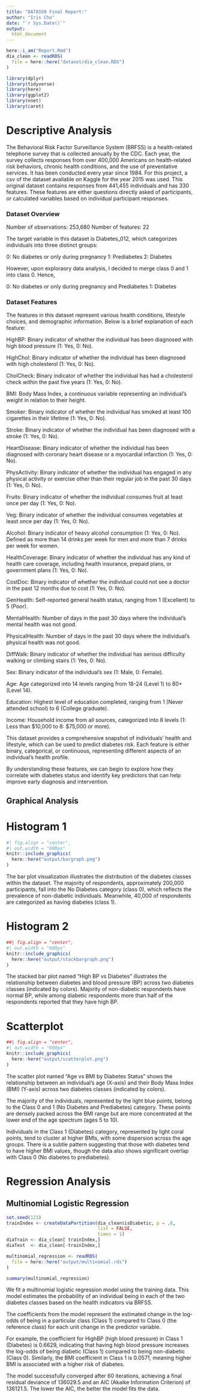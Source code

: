```yaml
---
title: "DATA550 Final Report:"
author: "Iris Cho"
date: "`r Sys.Date()`"
output:
  html_document
---
```

```r
here::i_am("Report.Rmd")
dia_clean <- readRDS(
  file = here::here("dataset/dia_clean.RDS")
)
```

```r
library(dplyr)
library(tidyverse)
library(here)
library(ggplot2)
library(nnet)
library(caret)
```

# Descriptive Analysis

The Behavioral Risk Factor Surveillance System (BRFSS) is a health-related telephone survey that is collected annually by the CDC. Each year, the survey collects responses from over 400,000 Americans on health-related risk behaviors, chronic health conditions, and the use of preventative services. It has been conducted every year since 1984. For this project, a csv of the dataset available on Kaggle for the year 2015 was used. This original dataset contains responses from 441,455 individuals and has 330 features. These features are either questions directly asked of participants, or calculated variables based on individual participant responses.

### Dataset Overview

Number of observations: 253,680
Number of features: 22

The target variable in this dataset is Diabetes_012, which categorizes individuals into three distinct groups:

0: No diabetes or only during pregnancy
1: Prediabetes
2: Diabetes

However, upon exploraory data analysis, I decided to merge class 0 and 1 into class 0. Hence, 

0: No diabetes or only during pregnancy and Prediabetes
1: Diabetes

### Dataset Features

The features in this dataset represent various health conditions, lifestyle choices, and demographic information. Below is a brief explanation of each feature:

HighBP: Binary indicator of whether the individual has been diagnosed with high blood pressure (1: Yes, 0: No).

HighChol: Binary indicator of whether the individual has been diagnosed with high cholesterol (1: Yes, 0: No).

CholCheck: Binary indicator of whether the individual has had a cholesterol check within the past five years (1: Yes, 0: No).

BMI: Body Mass Index, a continuous variable representing an individual’s weight in relation to their height.

Smoker: Binary indicator of whether the individual has smoked at least 100 cigarettes in their lifetime (1: Yes, 0: No).

Stroke: Binary indicator of whether the individual has been diagnosed with a stroke (1: Yes, 0: No).

HeartDisease: Binary indicator of whether the individual has been diagnosed with coronary heart disease or a myocardial infarction (1: Yes, 0: No).

PhysActivity: Binary indicator of whether the individual has engaged in any physical activity or exercise other than their regular job in the past 30 days (1: Yes, 0: No).

Fruits: Binary indicator of whether the individual consumes fruit at least once per day (1: Yes, 0: No).

Veg: Binary indicator of whether the individual consumes vegetables at least once per day (1: Yes, 0: No).

Alcohol: Binary indicator of heavy alcohol consumption (1: Yes, 0: No). Defined as more than 14 drinks per week for men and more than 7 drinks per week for women.

HealthCoverage: Binary indicator of whether the individual has any kind of health care coverage, including health insurance, prepaid plans, or government plans (1: Yes, 0: No).

CostDoc: Binary indicator of whether the individual could not see a doctor in the past 12 months due to cost (1: Yes, 0: No).

GenHealth: Self-reported general health status, ranging from 1 (Excellent) to 5 (Poor).

MentalHealth: Number of days in the past 30 days where the individual’s mental health was not good.

PhysicalHealth: Number of days in the past 30 days where the individual’s physical health was not good.

DiffWalk: Binary indicator of whether the individual has serious difficulty walking or climbing stairs (1: Yes, 0: No).

Sex: Binary indicator of the individual’s sex (1: Male, 0: Female).

Age: Age categorized into 14 levels ranging from 18-24 (Level 1) to 80+ (Level 14).

Education: Highest level of education completed, ranging from 1 (Never attended school) to 6 (College graduate).

Income: Household income from all sources, categorized into 8 levels (1: Less than $10,000 to 8: $75,000 or more).

This dataset provides a comprehensive snapshot of individuals’ health and lifestyle, which can be used to predict diabetes risk. Each feature is either binary, categorical, or continuous, representing different aspects of an individual’s health profile.

By understanding these features, we can begin to explore how they correlate with diabetes status and identify key predictors that can help improve early diagnosis and intervention.

## Graphical Analysis

# Histogram 1

```r
#| fig.align = "center",
#| out.width = "600px"
knitr::include_graphics(
  here::here("output/bargraph.png")
)
```
The bar plot visualization illustrates the distribution of the diabetes classes within the dataset. 
The majority of respondents, approximately 200,000 participants, fall into the No Diabetes category (class 0), which reflects the prevalence of non-diabetic individuals. 
Meanwhile, 40,000 of respondents are categorized as having diabetes (class 1).

# Histogram 2

```r
##| fig.align = "center",
#| out.width = "600px"
knitr::include_graphics(
  here::here("output/stackbargraph.png")
)
```
The stacked bar plot named "High BP vs Diabetes" illustrates the relationship between diabetes and blood pressure (BP) across two diabetes classes (indicated by colors). 
Majority of non-diabetic respondents have normal BP, while among diabetic respondents more than half of the respondents reported that they have high BP.

# Scatterplot

```r
##| fig.align = "center",
#| out.width = "600px"
knitr::include_graphics(
  here::here("output/scatterplot.png")
)
```

The scatter plot named “Age vs BMI by Diabetes Status” shows the relationship between an individual’s age (X-axis) and their Body Mass Index (BMI) (Y-axis) across two diabetes classes (indicated by colors).

The majority of the individuals, represented by the light blue points, belong to the Class 0 and 1 (No Diabetes and Prediabetes) category. These points are densely packed across the BMI range but are more concentrated at the lower end of the age spectrum (ages 5 to 10).

Individuals in the Class 1 (Diabetes) category, represented by light coral points, tend to cluster at higher BMIs, with some dispersion across the age groups. There is a subtle pattern suggesting that those with diabetes tend to have higher BMI values, though the data also shows significant overlap with Class 0 (No diabetes to prediabetes).

# Regression Analysis

## Multinomial Logistic Regression
```r
set.seed(123)
trainIndex <- createDataPartition(dia_clean$isDiabetic, p = .8, 
                                  list = FALSE, 
                                  times = 1)
diaTrain <- dia_clean[ trainIndex,]
diaTest  <- dia_clean[-trainIndex,]

multinomial_regression <- readRDS(
  file = here::here("output/multinomial.rds")
)

summary(multinomial_regression)
```

We fit a multinomial logistic regression model using the training data. This model estimates the probability of an individual being in each of the two diabetes classes based on the health indicators via BRFSS.

The coefficients from the model represent the estimated change in the log-odds of being in a particular class (Class 1) compared to Class 0 (the reference class) for each unit change in the predictor variable.

For example, the coefficient for HighBP (high blood pressure) in Class 1 (Diabetes) is 0.6629, indicating that having high blood pressure increases the log-odds of being diabetic (Class 1) compared to being non-diabetic (Class 0). Similarly, the BMI coefficient in Class 1 is 0.0571, meaning higher BMI is associated with a higher risk of diabetes.

The model successfully converged after 60 iterations, achieving a final residual deviance of 136029.5 and an AIC (Akaike Information Criterion) of 136121.5. The lower the AIC, the better the model fits the data.
